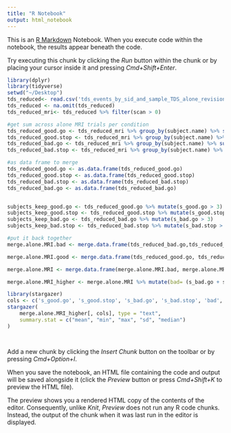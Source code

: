 ```yaml
---
title: "R Notebook"
output: html_notebook
---
```


This is an [R Markdown](http://rmarkdown.rstudio.com) Notebook. When you execute code within the notebook, the results appear beneath the code. 

Try executing this chunk by clicking the *Run* button within the chunk or by placing your cursor inside it and pressing *Cmd+Shift+Enter*. 

```r
library(dplyr)
library(tidyverse)
setwd("~/Desktop")
tds_reduced<- read.csv('tds_events_by_sid_and_sample_TDS_alone_revision.csv')
tds_reduced <- na.omit(tds_reduced)
tds_reduced_mri<- tds_reduced %>% filter(scan > 0)

#get sum across alone MRI trials per condition
tds_reduced_good.go <- tds_reduced_mri %>% group_by(subject.name) %>% summarize(s_good.go = sum(n_good.go, na.rm = TRUE))
tds_reduced_good.stop <- tds_reduced_mri %>% group_by(subject.name) %>% summarize(s_good.stop = sum(n_good.stop, na.rm = TRUE))
tds_reduced_bad.go <- tds_reduced_mri %>% group_by(subject.name) %>% summarize(s_bad.go = sum(n_bad.go, na.rm = TRUE))
tds_reduced_bad.stop <- tds_reduced_mri %>% group_by(subject.name) %>% summarize(s_bad.stop = sum(n_bad.stop, na.rm = TRUE))

#as data frame to merge
tds_reduced_good.go <- as.data.frame(tds_reduced_good.go)
tds_reduced_good.stop <- as.data.frame(tds_reduced_good.stop)
tds_reduced_bad.stop <- as.data.frame(tds_reduced_bad.stop)
tds_reduced_bad.go <- as.data.frame(tds_reduced_bad.go)


subjects_keep_good.go <- tds_reduced_good.go %>% mutate(s_good.go > 3) 
subjects_keep_good.stop <- tds_reduced_good.stop %>% mutate(s_good.stop > 3) 
subjects_keep_bad.go <- tds_reduced_bad.go %>% mutate(s_bad.go > 3) 
subjects_keep_bad.stop <- tds_reduced_bad.stop %>% mutate(s_bad.stop > 3) 

#put it back together
merge.alone.MRI.bad <- merge.data.frame(tds_reduced_bad.go,tds_reduced_bad.stop, by.x = "subject.name")

merge.alone.MRI.good <- merge.data.frame(tds_reduced_good.go, tds_reduced_good.stop, by.x = "subject.name")

merge.alone.MRI <- merge.data.frame(merge.alone.MRI.bad, merge.alone.MRI.good, by.x = "subject.name")

merge.alone.MRI_higher <- merge.alone.MRI %>% mutate(bad= (s_bad.go + s_bad.stop), good= (s_bad.go + s_good.stop), stop= (s_bad.stop + s_good.stop), go= (s_bad.go + s_good.stop))

library(stargazer)
cols <- c('s_good.go', 's_good.stop', 's_bad.go', 's_bad.stop', 'bad', 'good', 'go', 'stop')
stargazer(
    merge.alone.MRI_higher[, cols], type = "text", 
    summary.stat = c("mean", "min", "max", "sd", "median")
)




```

Add a new chunk by clicking the *Insert Chunk* button on the toolbar or by pressing *Cmd+Option+I*.

When you save the notebook, an HTML file containing the code and output will be saved alongside it (click the *Preview* button or press *Cmd+Shift+K* to preview the HTML file). 

The preview shows you a rendered HTML copy of the contents of the editor. Consequently, unlike *Knit*, *Preview* does not run any R code chunks. Instead, the output of the chunk when it was last run in the editor is displayed.


